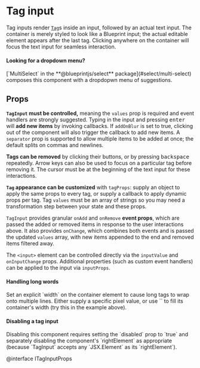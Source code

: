 # Tag input

Tag inputs render [`Tag`](#core/components/tag)s inside an input, followed by an
actual text input. The container is merely styled to look like a Blueprint
input; the actual editable element appears after the last tag. Clicking anywhere
on the container will focus the text input for seamless interaction.


<TagInputExample />

<div class="@ns-callout @ns-intent-success @ns-icon-info-sign">
    <h4 class="@ns-heading">Looking for a dropdown menu?</h4>
    [`MultiSelect` in the **@blueprintjs/select** package](#select/multi-select)
    composes this component with a dropdopwn menu of suggestions.
</div>

## Props

**`TagInput` must be controlled,** meaning the `values` prop is required and
event handlers are strongly suggested. Typing in the input and pressing
<kbd>enter</kbd> will **add new items** by invoking callbacks. If `addOnBlur` is
set to true, clicking out of the component will also trigger the callback to add
new items. A `separator` prop is supported to allow multiple items to be added
at once; the default splits on commas and newlines.

**Tags can be removed** by clicking their <span class="@ns-icon-standard
@ns-icon-cross"></span> buttons, or by pressing <kbd>backspace</kbd> repeatedly.
Arrow keys can also be used to focus on a particular tag before removing it. The
cursor must be at the beginning of the text input for these interactions.

**`Tag` appearance can be customized** with `tagProps`: supply an object to
apply the same props to every tag, or supply a callback to apply dynamic props
per tag. Tag `values` must be an array of strings so you may need a
transformation step between your state and these props.

`TagInput` provides granular `onAdd` and `onRemove` **event props**, which are
passed the added or removed items in response to the user interactions above. It
also provides `onChange`, which combines both events and is passed the updated
`values` array, with new items appended to the end and removed items filtered
away.

The `<input>` element can be controlled directly via the `inputValue` and
`onInputChange` props. Additional properties (such as custom event handlers) can
be applied to the input via `inputProps`.

<div class="@ns-callout @ns-intent-primary @ns-icon-info-sign">
    <h4 class="@ns-heading">Handling long words</h4>
    Set an explicit `width` on the container element to cause long tags to wrap onto multiple lines.
    Either supply a specific pixel value, or use `<TagInput className={Classes.FILL}>`
    to fill its container's width (try this in the example above).
</div>

<div class="@ns-callout @ns-intent-primary @ns-icon-info-sign">
    <h4 class="@ns-heading">Disabling a tag input</h4>
    <p>Disabling this component requires setting the `disabled` prop to `true`
    and separately disabling the component's `rightElement` as appropriate
    (because `TagInput` accepts any `JSX.Element` as its `rightElement`).</p>
</div>

@interface ITagInputProps
